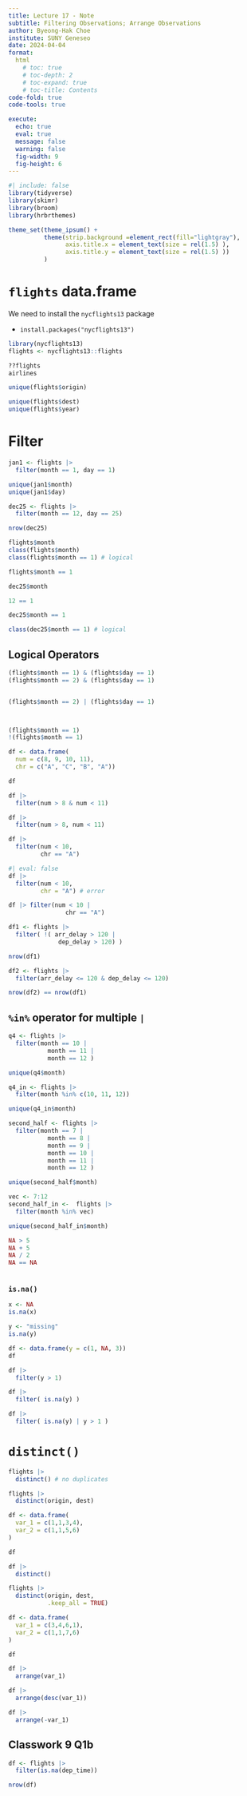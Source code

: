 ```yaml
---
title: Lecture 17 - Note
subtitle: Filtering Observations; Arrange Observations
author: Byeong-Hak Choe
institute: SUNY Geneseo
date: 2024-04-04
format: 
  html
    # toc: true
    # toc-depth: 2
    # toc-expand: true
    # toc-title: Contents
code-fold: true
code-tools: true

execute:
  echo: true
  eval: true
  message: false
  warning: false
  fig-width: 9
  fig-height: 6
---
```

```r
#| include: false
library(tidyverse)
library(skimr)
library(broom)
library(hrbrthemes)

theme_set(theme_ipsum() +
          theme(strip.background =element_rect(fill="lightgray"),
                axis.title.x = element_text(size = rel(1.5) ),
                axis.title.y = element_text(size = rel(1.5) ))
          )

```


# `flights` data.frame
We need to install the `nycflights13` package

  - `install.packages("nycflights13")`


```r
library(nycflights13)
flights <- nycflights13::flights

??flights
airlines

unique(flights$origin)

unique(flights$dest)
unique(flights$year)

```


# Filter

```r
jan1 <- flights |> 
  filter(month == 1, day == 1)

unique(jan1$month)
unique(jan1$day)

```

```r
dec25 <- flights |> 
  filter(month == 12, day == 25)

nrow(dec25)
```

```r
flights$month
class(flights$month)
class(flights$month == 1) # logical

flights$month == 1

dec25$month

12 == 1

dec25$month == 1

class(dec25$month == 1) # logical

```


## Logical Operators

```r
(flights$month == 1) & (flights$day == 1)
(flights$month == 2) & (flights$day == 1)


(flights$month == 2) | (flights$day == 1)



(flights$month == 1)
!(flights$month == 1)
```


```r
df <- data.frame(
  num = c(8, 9, 10, 11),
  chr = c("A", "C", "B", "A"))

df
```


```r
df |> 
  filter(num > 8 & num < 11)
```

```r
df |> 
  filter(num > 8, num < 11)
```

```r
df |> 
  filter(num < 10,
         chr == "A")
```

```r
#| eval: false
df |> 
  filter(num < 10,
         chr = "A") # error
```

```r
df |> filter(num < 10 | 
                chr == "A")
```


```r
df1 <- flights |> 
  filter( !( arr_delay > 120 | 
              dep_delay > 120) )

nrow(df1)
```

```r
df2 <- flights |> 
  filter(arr_delay <= 120 & dep_delay <= 120)

nrow(df2) == nrow(df1)
```

## `%in%` operator for multiple `|` 

```r
q4 <- flights |> 
  filter(month == 10 |
           month == 11 |
           month == 12 )

unique(q4$month)

```

```r
q4_in <- flights |> 
  filter(month %in% c(10, 11, 12))

unique(q4_in$month)

```





```r
second_half <- flights |> 
  filter(month == 7 |
           month == 8 |
           month == 9 |
           month == 10 |
           month == 11 |
           month == 12 )

unique(second_half$month)

```



```r

vec <- 7:12
second_half_in <-  flights |> 
  filter(month %in% vec)

unique(second_half_in$month)

```



```r
NA > 5
NA + 5
NA / 2
NA == NA



```


### `is.na()`

```r
x <- NA
is.na(x)
```


```r
y <- "missing"
is.na(y)
```

```r
df <- data.frame(y = c(1, NA, 3))
df
```

```r

df |> 
  filter(y > 1)

```

```r
df |> 
  filter( is.na(y) )
```


```r
df |> 
  filter( is.na(y) | y > 1 )

```


# `distinct()`

```r
flights |> 
  distinct() # no duplicates
```


```r
flights |> 
  distinct(origin, dest)


```

```r
df <- data.frame(
  var_1 = c(1,1,3,4),
  var_2 = c(1,1,5,6)
)

df
```
```r
df |> 
  distinct()
```

```r
flights |> 
  distinct(origin, dest, 
           .keep_all = TRUE)
```




```r
df <- data.frame(
  var_1 = c(3,4,6,1),
  var_2 = c(1,1,7,6)
)

df
```


```r
df |> 
  arrange(var_1)
```


```r
df |> 
  arrange(desc(var_1))
```


```r
df |> 
  arrange(-var_1)
```



## Classwork 9 Q1b

```r
df <- flights |> 
  filter(is.na(dep_time))

nrow(df)
```

